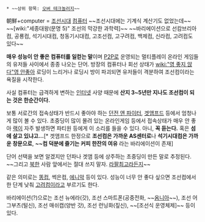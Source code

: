  * ~~상위 항목: [[오버 테크놀러지]]~~

朝鮮+computer = [[조선]]시대 [[컴퓨터]]
~~조선시대에는 기계식 계산기도 없었는데~~
~~[wiki:"세종대왕(문명 5)" 조선의 막강한 과학력]~~
~~바리에이션으로 선캄브리아컴, 공룡컴, 석기시대컴, 청동기시대컴, 고조선컴, 고구려컴, 백제컴, 신라컴, 고려컴도 있다~~

'''매우 성능이 안 좋은 컴퓨터를 일컫는 말'''이며 [[P2P]]로 운영되는 멀티플레이 온라인 게임들의 유저들 사이에서 종종 나오는 단어. 방장의 컴퓨터나 회선 상태가 [[wiki:"영 좋지 않다"영 안좋아]] 로딩이 느리거나 로딩시 방이 파괴되면 유저들이 격분하여 조선컴이라는 욕질을 시작한다.  

사실 컴퓨터는 급격하게 변하는 [[인터넷]] 사양 때문에 '''산지 3~5년만 지나도 조선컴이 되는 것은 한순간이다.'''

보통 서로간의 접속상태가 반드시 좋아야 하는 [[던전 앤 파이터]], [[겟앰프드]] 등에서 엄청나게 많이 볼 수 있다. 초중딩이 많이 몰려 있는 온라인게임 등에서 접속상태가 매우 안 좋아 [[랙]]이 자주 발생하면 파티원 등에게 이 소리를 들을 수 있다. 아니, '''꼭 듣는다.''' 혹은 '''섬에 살고 있냐고...'''[* 겟앰프드 한정으로 '''조선컴은 가까운 AS센터로'''나 '''석기시대컴은 가까운 창문으로''', '''~~컴 덕분에 즐기는 커피 한잔의 여유''' 라는 바리에이션이 존재]

단어 선택을 보면 알겠지만 던파나 겟앰 등에 상주하는 초중딩이 만든 말로 추정된다. ~~그리고 [[북한]] 사람 앞에서는 절대 쓰지 말자. [[라팔최고]]라든지~~

같은 의미로는 [[똥컴]], 썩은컴, [[에니악]] 등이 있다. 성능이 너무 안 좋다 싶으면 조선컴에서 한 단계 낮춰 [[고려]]컴이라고 부르기도 한다.

바리에이션(?)으로는 조선 뉴에라(갓), 조선 스마트폰(공중전화, ~~[[옴니아]]~~), 조선 어그부츠(털신), 조선 매쉬캡(양반 갓), 조선 런닝화(짚신), ~~[조선식 운영체제]~~ 등이 있다.
